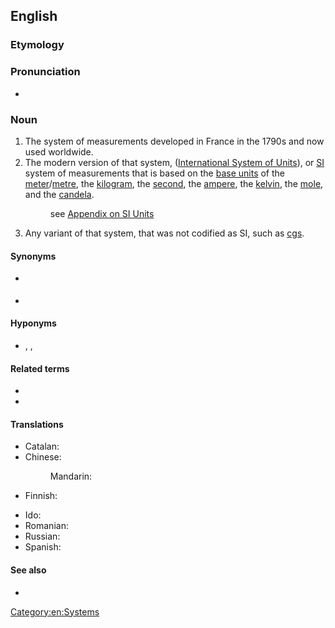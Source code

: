 {{also|metric-system}}
==English==

===Etymology===
{{rfe|lang=en}}

===Pronunciation===
* {{IPA|/ˈmɛtɹɪk ˌsɪstəm/|lang=en}}

===Noun===
{{en-noun|?}}

# The system of measurements developed in France in the 1790s and now used worldwide.
# The modern version of that system, {{w|Systeme Internationale d'Unites}} ([[International System of Units]]), or [[SI]] system of measurements that is based on the [[base unit]]s of the [[meter]]/[[metre]], the [[kilogram]], the [[second]], the [[ampere]], the [[kelvin]], the [[mole]], and the [[candela]].
#: see [[Appendix:SI_units|Appendix on SI Units]]
# Any variant of that system, that was not codified as SI, such as [[cgs]].

====Synonyms====
* {{l|en|metric}} {{qualifier|abbreviation}}
* {{sense|système international}} {{l|en|SI}}

====Hyponyms====
* {{sense|variants}} {{l|en|cgs}}, {{l|en|mks}}, {{l|en|MTS}}

====Related terms====
* {{l|en|metrication}}
* {{l|en|metric conversion}}

====Translations====
{{trans-top|system of measurements developed in France}}
* Catalan: {{t|ca|sistema mètric|m}}
* Chinese:
*: Mandarin: {{t+|cmn|公制|tr=gōngzhì}}
* Finnish: {{t|fi|metrijärjestelmä}}
{{trans-mid}}
* Ido: {{t|io|metrala sistemo}}
* Romanian: {{t+|ro|sistem metric|n}}
* Russian: {{t-needed|ru}}
* Spanish: {{t|es|sistema métrico|m}}
{{trans-bottom}}

{{trans-see|International System of Units}}

====See also====
* {{l|en|decimalization}}

[[Category:en:Systems]]